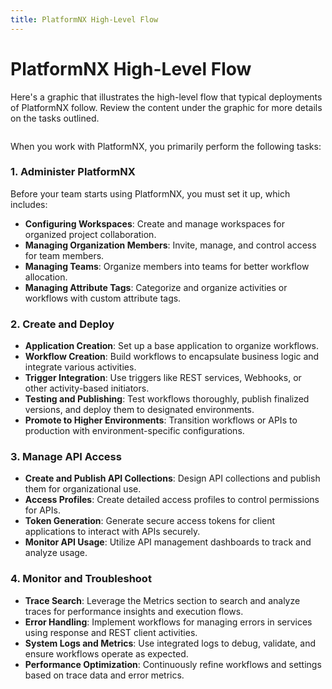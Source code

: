 ```yaml
---
title: PlatformNX High-Level Flow
---
```


# PlatformNX High-Level Flow

Here's a graphic that illustrates the high-level flow that typical deployments of PlatformNX follow. Review the content under the graphic for more details on the tasks outlined.

<figure>
  <img src="/img/assets/HighLevel_Flow.png" alt=""></img>
  <figcaption></figcaption>
</figure>

When you work with PlatformNX, you primarily perform the following tasks:

### 1. **Administer PlatformNX**

Before your team starts using PlatformNX, you must set it up, which includes:

- **Configuring Workspaces**: Create and manage workspaces for organized project collaboration​.
- **Managing Organization Members**: Invite, manage, and control access for team members​.
- **Managing Teams**: Organize members into teams for better workflow allocation​.
- **Managing Attribute Tags**: Categorize and organize activities or workflows with custom attribute tags.

### 2. **Create and Deploy**

- **Application Creation**: Set up a base application to organize workflows​.
- **Workflow Creation**: Build workflows to encapsulate business logic and integrate various activities​​.
- **Trigger Integration**: Use triggers like REST services, Webhooks, or other activity-based initiators​.
- **Testing and Publishing**: Test workflows thoroughly, publish finalized versions, and deploy them to designated environments​.
- **Promote to Higher Environments**: Transition workflows or APIs to production with environment-specific configurations​.

### 3. **Manage API Access**

- **Create and Publish API Collections**: Design API collections and publish them for organizational use​.
- **Access Profiles**: Create detailed access profiles to control permissions for APIs​.
- **Token Generation**: Generate secure access tokens for client applications to interact with APIs securely​.
- **Monitor API Usage**: Utilize API management dashboards to track and analyze usage​.

### 4. **Monitor and Troubleshoot**

- **Trace Search**: Leverage the Metrics section to search and analyze traces for performance insights and execution flows​.
- **Error Handling**: Implement workflows for managing errors in services using response and REST client activities​​.
- **System Logs and Metrics**: Use integrated logs to debug, validate, and ensure workflows operate as expected​.
- **Performance Optimization**: Continuously refine workflows and settings based on trace data and error metrics​.
